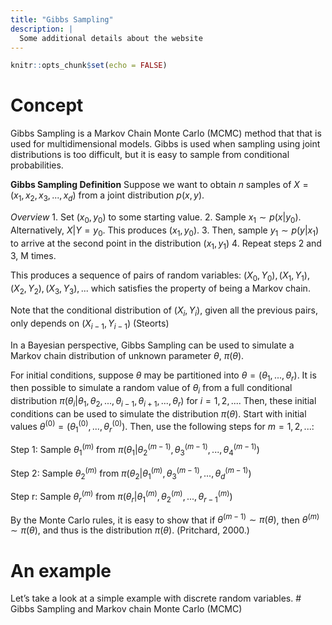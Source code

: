```yaml
---
title: "Gibbs Sampling"
description: |
  Some additional details about the website
---
```


```r
knitr::opts_chunk$set(echo = FALSE)
```

# Concept {#gibbs}

Gibbs Sampling is a Markov Chain Monte Carlo (MCMC) method that that is used for multidimensional models. Gibbs is used when sampling using joint distributions is too difficult, but it is easy to sample from conditional probabilities.

**Gibbs Sampling Definition**
Suppose we want to obtain $n$ samples of $X = (x_1, x_2, x_3, ..., x_d)$ from a joint distribution $p(x,y)$. 

*Overview*
1. Set $(x_0,y_0)$ to some starting value.
2. Sample $x_1 \sim p(x|y_0)$. Alternatively, $X|Y = y_0$. This produces $(x_1, y_0)$.
3. Then, sample $y_1 \sim p(y|x_1)$ to arrive at the second point in the distribution $(x_1,y_1)$
4. Repeat steps 2 and 3, M times.

This produces a sequence of pairs of random variables: $(X_0,Y_0),(X_1,Y_1),(X_2,Y_2),(X_3,Y_3),...$ which satisfies the property of being a Markov chain.

Note that the conditional distribution of $(X_i,Y_i)$, given all the previous pairs, only depends on $(X_{i-1},Y_{i-1})$
(Steorts)


In a Bayesian perspective, Gibbs Sampling can be used to simulate a Markov chain distribution of unknown parameter $\theta$, $\pi (\theta)$. 

For initial conditions, suppose $\theta$ may be partitioned into $\theta = (\theta_1,...,\theta_r)$. It is then possible to simulate a random value of $\theta_i$ from a full conditional distribution $\pi(\theta_i | \theta_1, \theta_2, ..., \theta_{i-1},\theta_{i+1},...,\theta_r)$ for $i = 1, 2, ...$. Then, these initial conditions can be used to simulate the distribution $\pi (\theta)$. Start with initial values $\theta^{(0)} = (\theta_1^{(0)},...,\theta_r^{(0)})$. Then, use the following steps for $m = 1, 2, ...$:

Step 1: Sample $\theta_1^{(m)}$ from $\pi(\theta_1 | \theta_2^{(m-1)}, \theta_3^{(m-1)},..., \theta_4^{(m-1)})$

Step 2: Sample $\theta_2^{(m)}$ from $\pi(\theta_2 | \theta_1^{(m)}, \theta_3^{(m-1)},..., \theta_d^{(m-1)})$

Step r: Sample $\theta_r^{(m)}$ from $\pi(\theta_r | \theta_1^{(m)}, \theta_2^{(m)},..., \theta_{r-1}^{(m)})$

By the Monte Carlo rules, it is easy to show that if $\theta^{(m-1)}\sim \pi(\theta)$, then $\theta^{(m)}\sim \pi(\theta)$, and thus is the distribution $\pi (\theta)$. (Pritchard, 2000.)

# An example

Let's take a look at a simple example with discrete random variables.
# Gibbs Sampling and Markov chain Monte Carlo (MCMC)